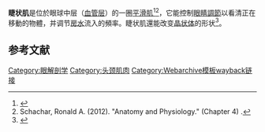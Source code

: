 {{Infobox muscle
| Name        = 睫状肌
| Latin       = musculus ciliaris
| Image       = Gray872.png
| Caption     =[[脉络膜|脉络膜]]和[[虹膜|虹膜]](睫状肌位於圖片中頂部)
| Image2      =
| Caption2    =
| Pronunciation = {{IPAc-en|UK|ˈ|s|ɪ|l|i|ə|r|i}}, {{IPAc-en|US|ˈ|s|ɪ|l|i|ɛr|i}}
}}'''睫状肌'''是位於眼球中层（[[葡萄膜|血管层]]）的一圈[[平滑肌|平滑肌]]<ref name="Kleinmann">{{Cite journal|title=Scleral expansion procedure for the correction of presbyopia|url=https://archive.org/details/sim_international-ophthalmology-clinics_summer-2006_46_3/page/1|last=Kleinmann|first=G|last2=Kim|first2=H. J.|journal=International Ophthalmology Clinics|issue=3|doi=10.1097/00004397-200604630-00003|year=2006|volume=46|pages=1–12|pmid=16929221|last3=Yee|first3=R. W.}}</ref><ref name="Schachar">Schachar, Ronald A. (2012). "Anatomy and Physiology." (Chapter 4) {{Cite book|title=The Mechanism of Accommodation and Presbyopia.|publisher=Kugler Publications}} {{ISBN|978-9-062-99233-1}}.</ref>，它能控制[[眼睛調節|眼睛調節]]以看清正在移動的物體，并调节[[房水|房水]]流入{{link-en|施莱姆管|Schlemm's canal}}的頻率。睫状肌還能改变[[晶状体|晶状体]]的形状<ref>{{Cite journal|title=Focusing by shape change in the lens of the eye: a commentary on Young (1801) 'On the mechanism of the eye'|last=Land|first=Michael|date=Apr 19, 2015|journal=Philosophical Transactions of the Royal Society of London. Series B, Biological Sciences|publisher=Philosophical Transactions of the Royal Society B: Biological Sciences|issue=1666|doi=10.1098/rstb.2014.0308|location=School of Life Sciences, University of Sussex, Brighton|volume=370|pages=20140308|pmc=4360117|pmid=25750232}}</ref>。

== 参考文献 ==
{{Reflist}}

{{Eye anatomy}}
[[Category:眼解剖学|Category:眼解剖学]]
[[Category:头颈肌肉|Category:头颈肌肉]]
[[Category:Webarchive模板wayback链接|Category:Webarchive模板wayback链接]]